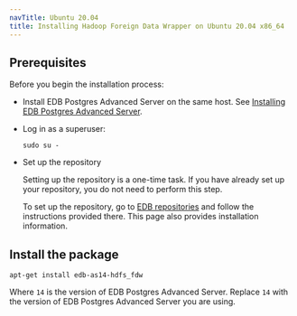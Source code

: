```yaml
---
navTitle: Ubuntu 20.04
title: Installing Hadoop Foreign Data Wrapper on Ubuntu 20.04 x86_64
---
```


## Prerequisites

Before you begin the installation process:

- Install EDB Postgres Advanced Server on the same host. See [Installing EDB Postgres Advanced Server](/epas/latest/epas_inst_linux).

- Log in as a superuser:

  ```shell
  sudo su -
  ```

- Set up the repository

  Setting up the repository is a one-time task. If you have already set up your repository, you do not need to perform this step.

  To set up the repository, go to [EDB repositories](https://www.enterprisedb.com/repos-downloads) and follow the instructions provided there. This page also provides installation information.

## Install the package

```shell
apt-get install edb-as14-hdfs_fdw
```

Where `14` is the version of EDB Postgres Advanced Server. Replace `14` with the version of EDB Postgres Advanced Server you are using.
